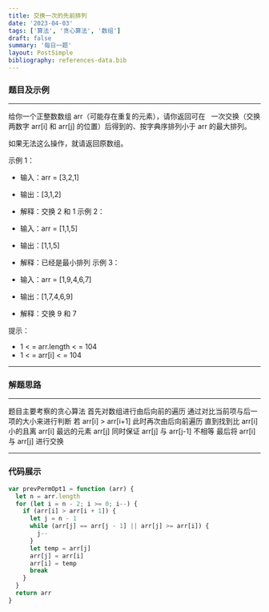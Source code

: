 ```yaml
---
title: 交换一次的先前排列
date: '2023-04-03'
tags: ['算法', '贪心算法', '数组']
draft: false
summary: '每日一题'
layout: PostSimple
bibliography: references-data.bib
---
```


### 题目及示例

---

给你一个正整数数组 arr（可能存在重复的元素），请你返回可在   一次交换（交换两数字 arr[i] 和 arr[j] 的位置）后得到的、按字典序排列小于 arr 的最大排列。

如果无法这么操作，就请返回原数组。



示例 1：

- 输入：arr = [3,2,1]
- 输出：[3,1,2]
- 解释：交换 2 和 1
  示例 2：

- 输入：arr = [1,1,5]
- 输出：[1,1,5]
- 解释：已经是最小排列
  示例 3：

- 输入：arr = [1,9,4,6,7]
- 输出：[1,7,4,6,9]
- 解释：交换 9 和 7



提示：

- 1 < = arr.length < = 104
- 1 < = arr[i] < = 104

---

### 解题思路

---

题目主要考察的贪心算法
首先对数组进行由后向前的遍历
通过对比当前项与后一项的大小来进行判断
若 arr[i] > arr[i+1]
此时再次由后向前遍历
直到找到比 arr[i] 小的且离 arr[i] 最远的元素 arr[j]
同时保证 arr[j] 与 arr[j-1] 不相等
最后将 arr[i] 与 arr[j] 进行交换

---

### 代码展示

```js
var prevPermOpt1 = function (arr) {
  let n = arr.length
  for (let i = n - 2; i >= 0; i--) {
    if (arr[i] > arr[i + 1]) {
      let j = n - 1
      while (arr[j] == arr[j - 1] || arr[j] >= arr[i]) {
        j--
      }
      let temp = arr[j]
      arr[j] = arr[i]
      arr[i] = temp
      break
    }
  }
  return arr
}
```
